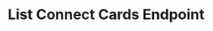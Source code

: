 ---
title: List Connect Cards Endpoint
openapi: get /catalogs/connect-cards/
description:  Connect Cards endpoint allows you to retrieve a list of connect cards. A GET request to this endpoint, along with the necessary authorization, returns a paginated list of connect cards with details such as card ID, creation/update timestamps, display ID, and creator/updater information.
sidebarTitle: Retrieve Connect Cards
---